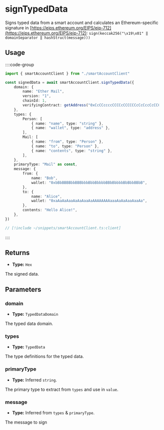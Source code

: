 
<VersionWarning version="0.2" />

# signTypedData

Signs typed data from a smart account and calculates an Ethereum-specific signature in [https://eips.ethereum.org/EIPS/eip-712](https://eips.ethereum.org/EIPS/eip-712): `sign(keccak256("\x19\x01" ‖ domainSeparator ‖ hashStruct(message)))`

## Usage

::::code-group

```ts [example.ts]
import { smartAccountClient } from "./smartAccountClient"

const signedData = await smartAccountClient.signTypedData({
	domain: {
		name: "Ether Mail",
		version: "1",
		chainId: 1,
		verifyingContract: getAddress("0xCcCCccccCCCCcCCCCCCcCcCccCcCCCcCcccccccC"),
	},
	types: {
		Person: [
			{ name: "name", type: "string" },
			{ name: "wallet", type: "address" },
		],
		Mail: [
			{ name: "from", type: "Person" },
			{ name: "to", type: "Person" },
			{ name: "contents", type: "string" },
		],
	},
	primaryType: "Mail" as const,
	message: {
		from: {
			name: "Bob",
			wallet: "0xbBbBBBBbbBBBbbbBbbBbbbbBBbBbbbbBbBbbBBbB",
		},
		to: {
			name: "Alice",
			wallet: "0xaAaAaAaaAaAaAaaAaAAAAAAAAaaaAaAaAaaAaaAa",
		},
		contents: "Hello Alice!",
	},
})
```

```ts [smartAccountClient.ts]
// [!include ~/snippets/smartAccountClient.ts:client]
```

::::

## Returns

- **Type:** `Hex`

The signed data.

## Parameters

### domain

- **Type:** `TypedDataDomain`

The typed data domain.

### types

- **Type:** `TypedData`

The type definitions for the typed data.

### primaryType

- **Type:** Inferred `string`.

The primary type to extract from `types` and use in `value`.

### message

- **Type:** Inferred from `types` & `primaryType`.

The message to sign
